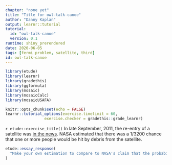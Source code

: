 ```yaml
---
chapter: "none yet"
title: "Title for owl-talk-canoe"
author: "Danny Kaplan"
output: learnr::tutorial
tutorial:
  id: "owl-talk-canoe"
  version: 0.1
runtime: shiny_prerendered
date: 2020-06-05 
tags: [fermi problem, satellite, third]
id: owl-talk-canoe
---
```


```r
library(etude)
library(learnr)
library(gradethis)
library(ggformula)
library(mosaic)
library(mosaicCalc)
library(mosaicUSAFA)

knitr::opts_chunk$set(echo = FALSE)
learnr::tutorial_options(exercise.timelimit = 60, 
                 exercise.checker = gradethis::grade_learnr)
```


`r etude::exercise_title()` In late September, 2011, the re-entry of a satellite was [in the news](http://www.nytimes.com/2011/09/23/science/space/23satellite.html?_r=1&scp=3&sq=nasa%203200%20satellite&st=cse). NASA estimated that there was a 1/3200 chance that one or more people would be hit by debris from the satellite.

```r
etude::essay_response(
  "Make your own estimation to compare to NASA's claim that the probability is 1/3200. Make sure to explain the logic behind your estimate and give rough numerical values for each of the parameters that enter in to the problem. The spirit of your answer should be to give a probability that would be no more than 10 times the actual probability (whatever that is) and no less than one-tenth the actual probability."
)
```



